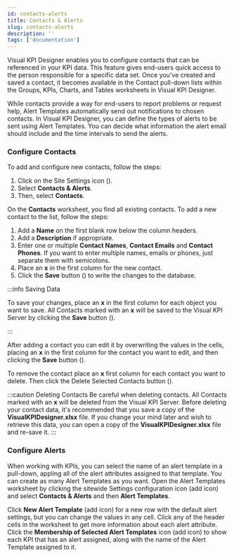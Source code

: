 ```yaml
---
id: contacts-alerts
title: Contacts & Alerts
slug: contacts-alerts
description: ''
tags: ['documentation']
---
```



Visual KPI Designer enables you to configure contacts that can be referenced in your KPI data. This feature gives end-users quick access to the person responsible for a specific data set. Once you've created and saved a contact, it becomes available in the Contact pull-down lists within the Groups, KPIs, Charts, and Tables worksheets in Visual KPI Designer. 

While contacts provide a way for end-users to report problems or request help, Alert Templates automatically send out notifications to chosen contacts. In Visual KPI Designer, you can define the types of alerts to be sent using Alert Templates. You can decide what information the alert email should include and the time intervals to send the alerts.

### Configure Contacts

To add and configure new contacts, follow the steps:

1. Click on the Site Settings icon (<PngFont name='options28' />).
2. Select **Contacts & Alerts**.
3. Then, select **Contacts**.

<StylizedImage
  imgURL="img/site-settings/contacts-worksheet.png"
  alt="Visual Designer Contacts Worksheet"
/>

On the **Contacts** worksheet, you find all existing contacts. To add a new contact to the list, follow the steps:

1. Add a **Name** on the first blank row below the column headers.
2. Add a **Description** if appropriate.
3. Enter one or multiple **Contact Names**, **Contact Emails** and **Contact Phones**. If you want to enter multiple names, emails or phones, just separate them with semicolons. 
4. Place an **x** in the first column for the new contact. 
5. Click the **Save** button (<PngFont name='save28' />) to write the changes to the database.

:::info Saving Data

To save your changes, place an **x** in the first column for each object you want to save. All Contacts marked with an **x** will be saved to the Visual KPI Server by clicking the **Save** button (<PngFont name='save28' />).

:::

After adding a contact you can edit it by overwriting the values in the cells, placing an **x** in the first column for the contact you want to edit, and then clicking the **Save** button (<PngFont name='save28' />). 

To remove the contact place an **x** first column for each contact you want to delete. Then click the Delete Selected Contacts button (<PngFont name='clear28a' />). 

:::caution Deleting Contacts
  Be careful when deleting contacts. All Contacts marked with an **x** will be deleted from the Visual KPI Server. Before deleting your contact data, it's recommended that you save a copy of the **VisualKPIDesigner.xlsx** file. If you change your mind later and wish to retrieve this data, you can open a copy of the **VisualKPIDesigner.xlsx** file and re-save it.
:::

### Configure Alerts

When working with KPIs, you can select the name of an alert template in a pull-down, appling all of the alert attributes assigned to that template. You can create as many Alert Templates as you want. Open the Alert Templates worksheet by clicking the sitewide Settings configuration icon (add icon) and select **Contacts & Alerts** and then **Alert Templates**.

<StylizedImage
  imgURL="img/site-settings/alerttemplate-worksheet.png"
  alt="Alert Template Worksheet"
/>

Click **New Alert Template** (add icon) for a new row with the default alert settings, but you can change the values in any cell.  Click any of the header cells in the worksheet to get more information about each alert attribute. Click the **Membership of Selected Alert Templates** icon (add icon) to show each KPI that has an alert assigned, along with the name of the Alert Template assigned to it.

<StylizedImage
  imgURL="img/site-settings/alertmembership-worksheet.png"
  alt="Alert Membership Worksheet"
/>